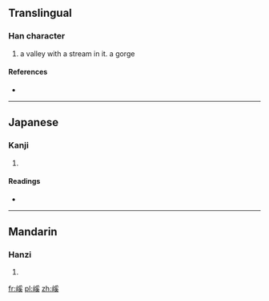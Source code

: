 ==Translingual==

===Han character===
{{Han char|rn=46|rad=山|as=10|sn=13|four=|canj=山月女大 (UBVK)}}

# a valley with a stream in it. a gorge

====References====
* {{Han ref|kx=0317.080|dkj=08329|dj=0617.310|hdz=10791.060|uh=5D60|ud=23904}}

----

==Japanese==

===Kanji===
{{ja-kanji|grade=|rs=山10}}

# {{defn|lang=ja|sort=山10}}

====Readings====
* {{ja-readings|on=[[げい]] (gei), [[けい]] (kei)|kun=[[たに]] (tani)}}

----

==Mandarin==

===Hanzi===
{{cmn-hanzi|pin=[[xī]] ([[xi1]])|wg=hsi<sup>1</sup>}}

# {{defn|lang=cmn|sort=山10}}

[[fr:嵠]]
[[pl:嵠]]
[[zh:嵠]]